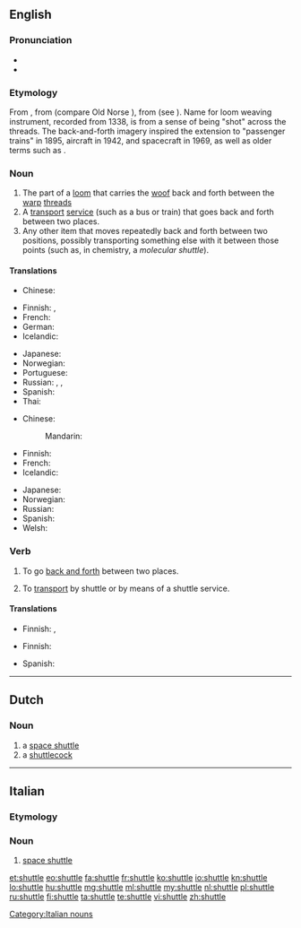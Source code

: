 ==English==
{{wikipedia|dab=Shuttle}}

===Pronunciation===
* {{rhymes|ʌtəl}}
* {{audio|en-us-shuttle.ogg|Audio (US)}}

===Etymology===
From {{etyl|ang|en}} {{term|scytel||dart, arrow|lang=ang}}, from {{proto|Germanic|skutilaz|lang=en}} (compare Old Norse {{term|skutill||harpoon|lang=non}}), from {{proto|Germanic|skut-|project|title=|lang=en}} (see {{term|shoot|lang=en}}). Name for loom weaving instrument, recorded from 1338, is from a sense of being "shot" across the threads. The back-and-forth imagery inspired the extension to "passenger trains" in 1895, aircraft in 1942, and spacecraft in 1969, as well as older terms such as {{term|shuttlecock|lang=en}}.

===Noun===
{{en-noun}}

# The part of a [[loom]] that carries the [[woof]] back and forth between the [[warp]] [[thread]]s
# A [[transport]] [[service]] (such as a bus or train) that goes back and forth between two places.
# Any other item that moves repeatedly back and forth between two positions, possibly transporting something else with it between those points (such as, in chemistry, a ''molecular shuttle'').

====Translations====
{{trans-top|transport service}}
* Chinese:
*: {{trreq|zh}}
* Finnish: {{t+|fi|sukkula}}, {{t|fi|sukkulalinja}}
* French: {{t+|fr|navette|f}}
* German: {{t|de|Pendelverkehr|m}}
* Icelandic: {{t-|is|skytta|f}}
{{trans-mid}}
* Japanese: {{t|ja|シャトル|tr=shatoru}}
* Norwegian: {{t|no|skytteltrafikk}}
* Portuguese: {{t|pt|traslado|m}}
* Russian: {{t|ru|челнок|m|tr=čelnók}}, {{t|ru|челночный транспорт|m|tr=čelnóčnyj tránsport}}, {{qualifier|space}} {{t|ru|шаттл|m|tr=šattl|sc=Cyrl}}
* Spanish: {{t|es|lanzadera|f}}
* Thai: {{t+|th|กระสวย|tr=kràswǎi}}
{{trans-bottom}}

{{trans-top|part of a loom}}
* Chinese:
*: Mandarin: {{t|cmn|梭子|tr=suōzi|sc=Hani}}
* Finnish: {{t+|fi|sukkula}}
* French: {{t+|fr|navette|f}}
* Icelandic: {{t-|is|skytta|f}}
{{trans-mid}}
* Japanese: {{t|ja|下糸入れ|tr=したいといれ, shita-ito-ire}}
* Norwegian: {{t|no|skyttel|m}}
* Russian: {{t|ru|челнок|m|tr=čelnók}}
* Spanish: 
* Welsh: {{t|cy|gwennol|f}}
{{trans-bottom}}

===Verb===
{{en-verb|shuttl|ing}}

# {{intransitive}} To go [[back and forth]] between two places.
# {{transitive}} To [[transport]] by shuttle or by means of a shuttle service.

====Translations====
{{trans-top|to go back and forth}}
* Finnish: {{t-|fi|sukkuloida}}, {{t|fi|pendelöidä}}
{{trans-mid}}
{{trans-bottom}}
{{trans-top|to transport by shuttle}}
* Finnish: {{t-|fi|sukkuloida}}
{{trans-mid}}
* Spanish: {{t+|es|transportar}}
{{trans-bottom}}

----

==Dutch==

===Noun===
{{nl-noun|m|shuttles|shuttletje}}

# a [[space shuttle]]
# a [[shuttlecock]]

----

==Italian==

===Etymology===
{{etyl|en|it}}

===Noun===
{{head|it|noun|g=m}} {{inv}}

# [[space shuttle]]

[[Category:Italian nouns]]

[[et:shuttle]]
[[eo:shuttle]]
[[fa:shuttle]]
[[fr:shuttle]]
[[ko:shuttle]]
[[io:shuttle]]
[[kn:shuttle]]
[[lo:shuttle]]
[[hu:shuttle]]
[[mg:shuttle]]
[[ml:shuttle]]
[[my:shuttle]]
[[nl:shuttle]]
[[pl:shuttle]]
[[ru:shuttle]]
[[fi:shuttle]]
[[ta:shuttle]]
[[te:shuttle]]
[[vi:shuttle]]
[[zh:shuttle]]